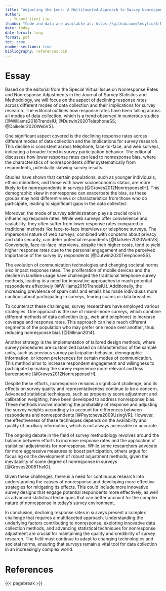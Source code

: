 ```yaml
---
title: "Adjusting the Lens: A Multifaceted Approach to Survey Nonresponse"
author: 
  - Yuanyi (Leo) Liu
thanks: "Code and data are available at: https://github.com/leoyliu/A-Multifaceted-Approach-to-Survey-Nonresponse."
date: today
date-format: long
format: pdf
toc: true
number-sections: true
bibliography: references.bib
---
```


# Essay {#sec-essay}

Based on the editorial from the Special Virtual Issue on Nonresponse Rates and Nonresponse Adjustments in the Journal of Survey Statistics and Methodology, we will focus on the aspect of declining response rates across different modes of data collection and their implications for survey research. The editorial outlines how response rates have been falling across all modes of data collection, which is a trend observed in numerous studies [@Williams2018TrendsIU; @Dutwin2020TelephoneSS; @Daikeler2020WebVS].

One significant aspect covered is the declining response rates across different modes of data collection and the implications for survey research. This decline is consistent across telephone, face-to-face, and web surveys, indicating a broader trend in survey participation behavior. The editorial discusses how lower response rates can lead to nonresponse bias, where the characteristics of nonrespondents differ systematically from respondents, potentially skewing survey results.

Studies have shown that certain populations, such as younger individuals, ethnic minorities, and those with lower socioeconomic status, are more likely to be nonrespondents in surveys [@Groves2012NonresponseIH]. This demographic skew in nonresponse can exacerbate the bias, as these groups may hold different views or characteristics from those who do participate, leading to significant gaps in the data collected.

Moreover, the mode of survey administration plays a crucial role in influencing response rates. While web surveys offer convenience and scalability, they often suffer from lower response rates compared to traditional methods like face-to-face interviews or telephone surveys. The impersonal nature of web surveys, combined with concerns about privacy and data security, can deter potential respondents [@Daikeler2020WebVS]. Conversely, face-to-face interviews, despite their higher costs, tend to yield higher response rates due to the personal engagement and the perceived importance of the survey by respondents [@Dutwin2020TelephoneSS].

The evolution of communication technologies and changing societal norms also impact response rates. The proliferation of mobile devices and the decline in landline usage have challenged the traditional telephone survey methods, leading to a need for innovative approaches to reach potential respondents effectively [@Williams2018TrendsIU]. Additionally, the increasing prevalence of spam calls and emails has made individuals more cautious about participating in surveys, fearing scams or data breaches.

To counteract these challenges, survey researchers have employed various strategies. One approach is the use of mixed-mode surveys, which combine different methods of data collection (e.g., web and telephone) to increase coverage and response rates. This approach can help reach different segments of the population who may prefer one mode over another, thus reducing nonresponse bias [@Dillman2014].

Another strategy is the implementation of tailored design methods, where survey procedures are customized based on characteristics of the sample units, such as previous survey participation behavior, demographic information, or known preferences for certain modes of communication. This method aims to increase respondent engagement and willingness to participate by making the survey experience more relevant and less burdensome [@Groves2012NonresponseIH].

Despite these efforts, nonresponse remains a significant challenge, and its effects on survey quality and representativeness continue to be a concern. Advanced statistical techniques, such as propensity score adjustment and calibration weighting, have been developed to address nonresponse bias. These methods involve modeling the probability of response and adjusting the survey weights accordingly to account for differences between respondents and nonrespondents [@Peytcheva2009UsingVR]. However, the effectiveness of these techniques depends on the availability and quality of auxiliary information, which is not always accessible or accurate.

The ongoing debate in the field of survey methodology revolves around the balance between efforts to increase response rates and the application of statistical adjustments for nonresponse. While some researchers advocate for more aggressive measures to boost participation, others argue for focusing on the development of robust adjustment methods, given the inevitability of some degree of nonresponse in surveys [@Groves2008TheIO].

Given these challenges, there is a need for continuous research into understanding the causes of nonresponse and developing more effective strategies for mitigating its effects. This could include more innovative survey designs that engage potential respondents more effectively, as well as advanced statistical techniques that can better account for the complex nature of nonresponse in today's survey environment.

In conclusion, declining response rates in surveys present a complex challenge that requires a multifaceted approach. Understanding the underlying factors contributing to nonresponse, exploring innovative data collection methods, and advancing statistical techniques for nonresponse adjustment are crucial for maintaining the quality and credibility of survey research. The field must continue to adapt to changing technologies and societal norms, ensuring that surveys remain a vital tool for data collection in an increasingly complex world.

\newpage

# References

::: {#refs}
:::

{{< pagebreak >}}